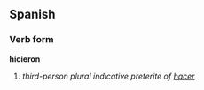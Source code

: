 ==Spanish==
===Verb form===
'''hicieron'''

# ''third-person plural indicative preterite of [[hacer]]''